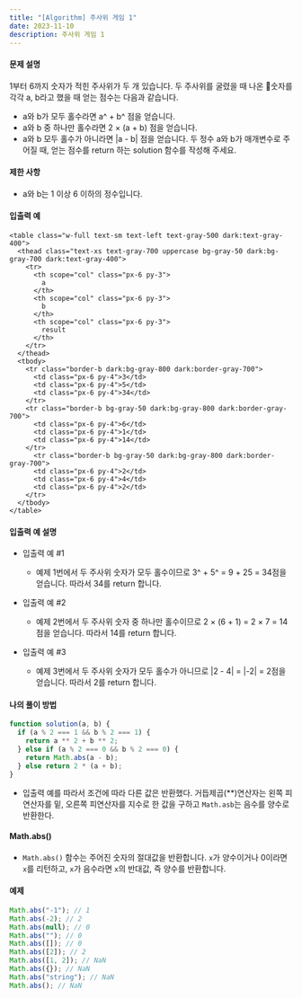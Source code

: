 ```yaml
---
title: "[Algorithm] 주사위 게임 1"
date: 2023-11-10
description: 주사위 게임 1
---
```


#### 문제 설명

1부터 6까지 숫자가 적힌 주사위가 두 개 있습니다. 두 주사위를 굴렸을 때 나온 숫자를 각각 a, b라고 했을 때 얻는 점수는 다음과 같습니다.

- a와 b가 모두 홀수라면 a^ + b^ 점을 얻습니다.
- a와 b 중 하나만 홀수라면 2 × (a + b) 점을 얻습니다.
- a와 b 모두 홀수가 아니라면 |a - b| 점을 얻습니다.
  두 정수 a와 b가 매개변수로 주어질 때, 얻는 점수를 return 하는 solution 함수를 작성해 주세요.

#### 제한 사항

- a와 b는 1 이상 6 이하의 정수입니다.

#### 입출력 예

    <table class="w-full text-sm text-left text-gray-500 dark:text-gray-400">
      <thead class="text-xs text-gray-700 uppercase bg-gray-50 dark:bg-gray-700 dark:text-gray-400">
        <tr>
          <th scope="col" class="px-6 py-3">
            a
          </th>
          <th scope="col" class="px-6 py-3">
            b
          </th>
          <th scope="col" class="px-6 py-3">
            result
          </th>
        </tr>
      </thead>
      <tbody>
        <tr class="border-b dark:bg-gray-800 dark:border-gray-700">
          <td class="px-6 py-4">3</td>
          <td class="px-6 py-4">5</td>
          <td class="px-6 py-4">34</td>
        </tr>
        <tr class="border-b bg-gray-50 dark:bg-gray-800 dark:border-gray-700">
          <td class="px-6 py-4">6</td>
          <td class="px-6 py-4">1</td>
          <td class="px-6 py-4">14</td>
        </tr>
          <tr class="border-b bg-gray-50 dark:bg-gray-800 dark:border-gray-700">
          <td class="px-6 py-4">2</td>
          <td class="px-6 py-4">4</td>
          <td class="px-6 py-4">2</td>
        </tr>
      </tbody>
    </table>

#### 입출력 예 설명

- 입출력 예 #1

  - 예제 1번에서 두 주사위 숫자가 모두 홀수이므로 3^ + 5^ = 9 + 25 = 34점을 얻습니다. 따라서 34를 return 합니다.

- 입출력 예 #2

  - 예제 2번에서 두 주사위 숫자 중 하나만 홀수이므로 2 × (6 + 1) = 2 × 7 = 14점을 얻습니다. 따라서 14를 return 합니다.

- 입출력 예 #3

  - 예제 3번에서 두 주사위 숫자가 모두 홀수가 아니므로 |2 - 4| = |-2| = 2점을 얻습니다. 따라서 2를 return 합니다.

#### 나의 풀이 방법

```js
function solution(a, b) {
  if (a % 2 === 1 && b % 2 === 1) {
    return a ** 2 + b ** 2;
  } else if (a % 2 === 0 && b % 2 === 0) {
    return Math.abs(a - b);
  } else return 2 * (a + b);
}
```

- 입출력 예를 따라서 조건에 따라 다른 값은 반환했다. 거듭제곱(\*\*)연산자는 왼쪽 피연산자를 밑, 오른쪽 피연산자를 지수로 한 값을 구하고 `Math.asb`는 음수를 양수로 반환한다.

#### Math.abs()

- `Math.abs()` 함수는 주어진 숫자의 절대값을 반환합니다. `x`가 양수이거나 0이라면 `x`를 리턴하고, `x`가 음수라면 `x`의 반대값, 즉 양수를 반환합니다.

#### 예제

```js
Math.abs("-1"); // 1
Math.abs(-2); // 2
Math.abs(null); // 0
Math.abs(""); // 0
Math.abs([]); // 0
Math.abs([2]); // 2
Math.abs([1, 2]); // NaN
Math.abs({}); // NaN
Math.abs("string"); // NaN
Math.abs(); // NaN
```

